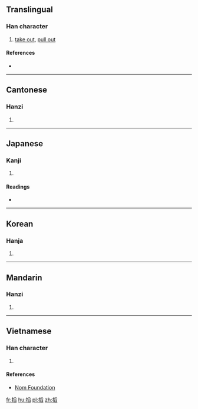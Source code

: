 {{also|掏}}
==Translingual==

===Han character===
{{Han char|rn=64|rad=手|as=10|sn=13|four=52077|canj=QBHX|ids=⿰扌舀}}

# [[take out]], [[pull out]]

====References====
* {{Han ref|kx=0448.060|dkj=12510|dj=0798.240|hdz=31934.010|uh=642F|ud=25647|bh=DDB0|bd=56752}}

----

==Cantonese==

===Hanzi===
{{yue-hanzi|jyut=[[tou4]]|y=tou4}}

# {{defn|lang=yue|sort=手10}}

----

==Japanese==

===Kanji===
{{ja-kanji|grade=|rs=手10}}

# {{defn|lang=ja|sort=手10}}

====Readings====
* {{ja-readings|on=[[とう]] (tō)|kun=[[とりだす]] (toridasu)}}

----

==Korean==

===Hanja===
{{ko-hanja|hangeul=도|eumhun=|rv=do|mr=to|y=to}}

# {{defn|lang=ko|sort=手10}}

----

==Mandarin==

===Hanzi===
{{cmn-hanzi|pin=[[tāo]] ([[tao1]])|wg=t'ao<sup>1</sup>}}

# {{defn|lang=cmn|sort=手10}}

----

==Vietnamese==

===Han character===
{{vi-hantu|rs=手10|thao}}

# {{defn|lang=vi|sort=手10}}

====References====
* [http://nomfoundation.org/common/nom_details.php?codepoint=642f Nom Foundation]

[[fr:搯]]
[[hu:搯]]
[[pl:搯]]
[[zh:搯]]